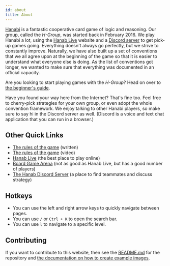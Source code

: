 ```yaml
---
id: about
title: About
---
```


[Hanabi](https://boardgamegeek.com/boardgame/98778/hanabi) is a fantastic cooperative card game of logic and reasoning. Our group, called the _H-Group_, was started back in February 2016. We play Hanabi a lot, using the [Hanab Live](https://hanab.live) website and a [Discord server](https://discord.gg/FADvkJp) to get pick-up games going. Everything doesn't always go perfectly, but we strive to constantly improve. Naturally, we have also built up a set of conventions that we all agree upon at the beginning of the game so that it is easier to understand what everyone else is doing. As the list of conventions got longer, we wanted to make sure that everything was documented in an official capacity.

Are you looking to start playing games with the _H-Group_? Head on over to [the beginner's guide](/beginner).

Have you found your way here from the Internet? That's fine too. Feel free to cherry-pick strategies for your own group, or even adopt the whole convention framework. We enjoy talking to other Hanabi players, so make sure to say hi in the Discord server as well. (Discord is a voice and text chat application that you can run in a browser.)

## Other Quick Links

- [The rules of the game](https://github.com/hanabi/hanabi.github.io/blob/main/misc/rules.md) (written)
- [The rules of the game](https://www.youtube.com/watch?v=VrFCekQb4nY) (video)
- [Hanab Live](https://hanab.live) (the best place to play online)
- [Board Game Arena](http://boardgamearena.com) (not as good as Hanab Live, but has a good number of players)
- [The Hanab Discord Server](https://discord.gg/FADvkJp) (a place to find teammates and discuss strategy)

## Hotkeys

- You can use the left and right arrow keys to quickly navigate between pages.
- You can use `/` or `Ctrl + K` to open the search bar.
- You can use `l` to navigate to a specific level.

## Contributing

If you want to contribute to this website, then see the [README.md](https://github.com/hanabi/hanabi.github.io/blob/main/README.md) for the repository and [the documentation on how to create example images](image-format.mdx).
